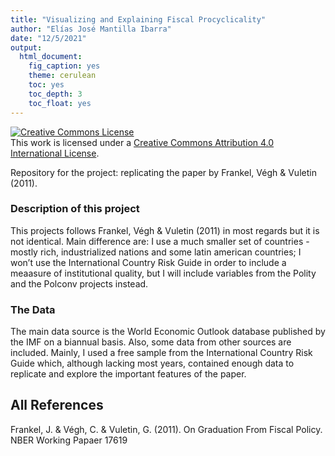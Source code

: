 ```yaml
---
title: "Visualizing and Explaining Fiscal Procyclicality"
author: "Elías José Mantilla Ibarra"
date: "12/5/2021"
output: 
  html_document:
    fig_caption: yes
    theme: cerulean
    toc: yes
    toc_depth: 3
    toc_float: yes
---
```


<a rel="license" href="http://creativecommons.org/licenses/by/4.0/"><img alt="Creative Commons License" style="border-width:0" src="https://i.creativecommons.org/l/by/4.0/88x31.png" /></a><br /> This work is licensed under a <a rel="license" href="http://creativecommons.org/licenses/by/4.0/">Creative Commons Attribution 4.0 International License</a>.


Repository for the project: replicating the paper by Frankel, Végh & Vuletin (2011).

### Description of this project

This projects follows Frankel, Végh & Vuletin (2011) in most regards but it is not identical. Main difference are: I use a much smaller set of countries - mostly rich, industrialized nations and some latin american countries; I won't use the International Country Risk Guide in order to include a meaasure of institutional quality, but I will include variables from the Polity and the Polconv projects instead.

### The Data

The main data source is the World Economic Outlook database published by the IMF on a biannual basis. Also, some data from other sources are included. Mainly, I used a free sample from the International Country Risk Guide which, although lacking most years, contained enough data to replicate and explore the important features of the paper.


## All References

Frankel, J. & Végh, C. & Vuletin, G. (2011). On Graduation From Fiscal Policy. NBER Working Papaer 17619